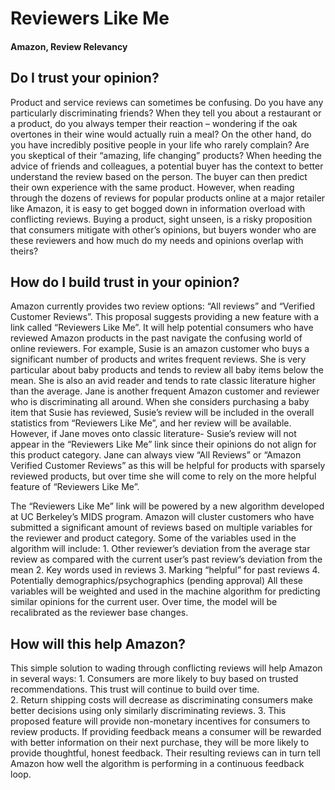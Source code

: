 # Reviewers Like Me 
#### Amazon, Review Relevancy

## Do I trust your opinion?
Product and service reviews can sometimes be confusing.  Do you have any particularly discriminating friends?  When they tell you about a restaurant or a product, do you always temper their reaction – wondering if the oak overtones in their wine would actually ruin a meal?  On the other hand, do you have incredibly positive people in your life who rarely complain?  Are you skeptical of their "amazing, life changing" products?   When heeding the advice of friends and colleagues, a potential buyer has the context to better understand the review based on the person.  The buyer can then predict their own experience with the same product.  However, when reading through the dozens of reviews for popular products online at a major retailer like Amazon, it is easy to get bogged down in information overload with conflicting reviews.  Buying a product, sight unseen, is a risky proposition that consumers mitigate with other's opinions, but buyers wonder who are these reviewers and how much do my needs and opinions overlap with theirs?

## How do I build trust in your opinion? 
Amazon currently provides two review options: "All reviews " and "Verified Customer Reviews".  This proposal suggests providing a new feature with a link called "Reviewers Like Me".  It will help potential consumers who have reviewed Amazon products in the past navigate the confusing world of online reviewers.  For example, Susie is an amazon customer who buys a significant number of products and writes frequent reviews.  She is very particular about baby products and tends to review all baby items below the mean.  She is also an avid reader and tends to rate classic literature higher than the average.  Jane is another frequent Amazon customer and reviewer who is discriminating all around.  When she considers purchasing a baby item that Susie has reviewed, Susie's review will be included in the overall statistics from "Reviewers Like Me", and her review will be available.  However, if Jane moves onto classic literature- Susie's review will not appear in the “Reviewers Like Me” link since their opinions do not align for this product category.  Jane can always view "All Reviews" or "Amazon Verified Customer Reviews" as this will be helpful for products with sparsely reviewed products, but over time she will come to rely on the more helpful feature of “Reviewers Like Me”.

The "Reviewers Like Me" link will be powered by a new algorithm developed at UC Berkeley's MIDS program.  Amazon will cluster customers who have submitted a significant amount of reviews based on multiple variables for the reviewer and product category.  Some of the variables used in the algorithm will include: 
1. Other reviewer's deviation from the average star review as compared with the current user's past review's deviation from the mean
2. Key words used in reviews
3. Marking "helpful" for past reviews 
4. Potentially demographics/psychographics (pending approval)
All these variables will be weighted and used in the machine algorithm for predicting similar opinions for the current user.  Over time, the model will be recalibrated as the reviewer base changes.


## How will this help Amazon?
This simple solution to wading through conflicting reviews will help Amazon in several ways:
1.  Consumers are more likely to buy based on trusted recommendations.  This trust will continue to build over time.   
2.  Return shipping costs will decrease as discriminating consumers make better decisions using only similarly discriminating reviews.
3.  This proposed feature will provide non-monetary incentives for consumers to review products.  If providing feedback means a consumer will be rewarded with better information on their next purchase, they will be more likely to provide thoughtful, honest feedback.  Their resulting reviews can in turn tell Amazon how well the algorithm is performing in a continuous feedback loop.  
